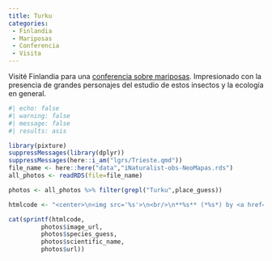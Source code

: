 ```yaml
---
title: Turku
categories:
 - Finlandia
 - Mariposas
 - Conferencia
 - Visita
---
```

Visité Finlandia para una [conferencia sobre mariposas](/evnts/2014_ICBB_VII.qmd). Impresionado con la presencia de grandes personajes del estudio de estos insectos y la ecología en general. 


```r
#| echo: false
#| warning: false
#| message: false
#| results: asis

library(pixture)
suppressMessages(library(dplyr))
suppressMessages(here::i_am("lgrs/Trieste.qmd"))
file_name <- here::here("data","iNaturalist-obs-NeoMapas.rds")
all_photos <- readRDS(file=file_name) 

photos <- all_photos %>% filter(grepl("Turku",place_guess))

htmlcode <- "<center>\n<img src='%s'>\n<br/>\n**%s** (*%s*) by <a href='%s' target='iNat'>NeoMapas @ inaturalist</a><br/></center>"

cat(sprintf(htmlcode, 
         photos$image_url, 
         photos$species_guess,
         photos$scientific_name,
         photos$url))
```